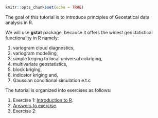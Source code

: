 
```r
knitr::opts_chunk$set(echo = TRUE)
```

The goal of this tutorial is to introduce principles of Geostatical data analysis in R.

We will use **gstat** package, because it offers the widest geostatistical functionality in R namely: 

1. variogram cloud diagnostics, 
2. variogram modelling, 
3. simple kriging to local universal cokriging, 
4. multivariate geostatistics, 
5. block kriging, 
6. indicator kriging and, 
7. Gaussian conditional simulation e.t.c

The tutorial is organized into exercises as follows:

1. Exercise 1: [Introduction to R](ex1_intro2R.html).
2. [Answers to exercise](ex1_intro2R_answers.html).
3. Exercise 2: